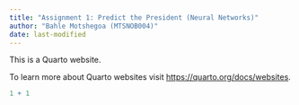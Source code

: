 ---
title: "Assignment 1: Predict the President (Neural Networks)"
author: "Bahle Motshegoa (MTSNOB004)"
date: last-modified
---

This is a Quarto website.

To learn more about Quarto websites visit <https://quarto.org/docs/websites>.

```{r}
1 + 1
```
